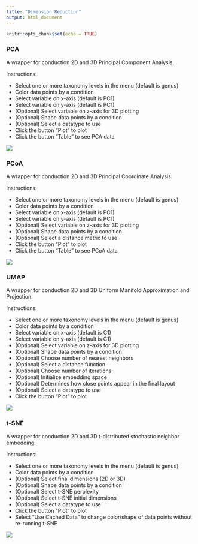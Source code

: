 ```yaml
---
title: "Dimension Reduction"
output: html_document
---
```


```r
knitr::opts_chunk$set(echo = TRUE)
```

### PCA

A wrapper for conduction 2D and 3D Principal Component Analysis.

Instructions:

* Select one or more taxonomy levels in the menu (default is genus)
* Color data points by a condition
* Select variable on x-axis (default is PC1)
* Select variable on y-axis (default is PC1)
* (Optional) Select variable on z-axis for 3D plotting
* (Optional) Shape data points by a condition
* (Optional) Select a datatype to use
* Click the button "Plot" to plot
* Click the button "Table" to see PCA data

![](https://github.com/wejlab/materials/blob/master/animalcules/fig_044.png?raw=true)

### PCoA

A wrapper for conduction 2D and 3D Principal Coordinate Analysis.

Instructions:

* Select one or more taxonomy levels in the menu (default is genus)
* Color data points by a condition
* Select variable on x-axis (default is PC1)
* Select variable on y-axis (default is PC1)
* (Optional) Select variable on z-axis for 3D plotting
* (Optional) Shape data points by a condition
* (Optional) Select a distance metric to use
* Click the button "Plot" to plot
* Click the button "Table" to see PCoA data

![](https://github.com/wejlab/materials/blob/master/animalcules/fig_045.png?raw=true)

### UMAP

A wrapper for conduction 2D and 3D Uniform Manifold Approximation and Projection.

Instructions:

* Select one or more taxonomy levels in the menu (default is genus)
* Color data points by a condition
* Select variable on x-axis (default is C1)
* Select variable on y-axis (default is C1)
* (Optional) Select variable on z-axis for 3D plotting
* (Optional) Shape data points by a condition
* (Optional) Choose number of nearest neighbors
* (Optional) Select a distance function
* (Optional) Choose number of iterations
* (Optional) Initialize embedding space
* (Optional) Determines how close points appear in the final layout
* (Optional) Select a datatype to use
* Click the button "Plot" to plot

![](https://github.com/wejlab/materials/blob/master/animalcules/fig_044.png?raw=true)

### t-SNE

A wrapper for conduction 2D and 3D t-distributed stochastic neighbor embedding.

Instructions:

* Select one or more taxonomy levels in the menu (default is genus)
* Color data points by a condition
* (Optional) Select final dimensions (2D or 3D)
* (Optional) Shape data points by a condition
* (Optional) Select t-SNE perplexity
* (Optional) Select t-SNE initial dimensions
* (Optional) Select a datatype to use
* Click the button "Plot" to plot
* Select "Use Cached Data" to change color/shape of data points without re-running t-SNE

![](https://github.com/wejlab/materials/blob/master/animalcules/fig_046.png?raw=true)
